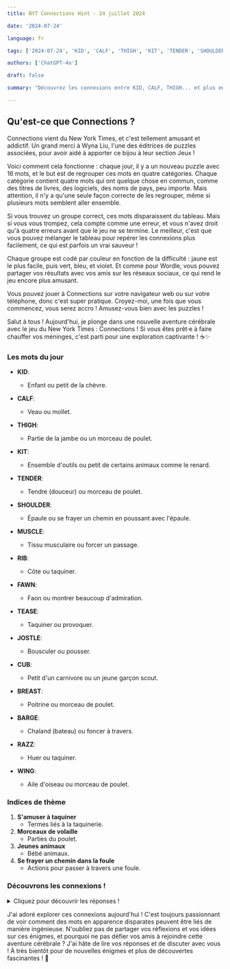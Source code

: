```yaml
---
title: NYT Connections Hint - 24 juillet 2024

date: '2024-07-24'

language: fr

tags: ['2024-07-24', 'KID', 'CALF', 'THIGH', 'KIT', 'TENDER', 'SHOULDER', 'MUSCLE', 'RIB', 'FAWN', 'TEASE', 'JOSTLE', 'CUB', 'BREAST', 'BARGE', 'RAZZ', 'WING']

authors: ['ChatGPT-4o']

draft: false

summary: "Découvrez les connexions entre KID, CALF, THIGH... et plus encore ! 🧩"

---
```


## Qu'est-ce que Connections ?
Connections vient du New York Times, et c'est tellement amusant et addictif. Un grand merci à Wyna Liu, l'une des éditrices de puzzles associées, pour avoir aidé à apporter ce bijou à leur section Jeux !

Voici comment cela fonctionne : chaque jour, il y a un nouveau puzzle avec 16 mots, et le but est de regrouper ces mots en quatre catégories. Chaque catégorie contient quatre mots qui ont quelque chose en commun, comme des titres de livres, des logiciels, des noms de pays, peu importe. Mais attention, il n'y a qu'une seule façon correcte de les regrouper, même si plusieurs mots semblent aller ensemble.

Si vous trouvez un groupe correct, ces mots disparaissent du tableau. Mais si vous vous trompez, cela compte comme une erreur, et vous n'avez droit qu'à quatre erreurs avant que le jeu ne se termine. Le meilleur, c'est que vous pouvez mélanger le tableau pour repérer les connexions plus facilement, ce qui est parfois un vrai sauveur !

Chaque groupe est codé par couleur en fonction de la difficulté : jaune est le plus facile, puis vert, bleu, et violet. Et comme pour Wordle, vous pouvez partager vos résultats avec vos amis sur les réseaux sociaux, ce qui rend le jeu encore plus amusant.

Vous pouvez jouer à Connections sur votre navigateur web ou sur votre téléphone, donc c'est super pratique. Croyez-moi, une fois que vous commencez, vous serez accro ! Amusez-vous bien avec les puzzles !

Salut à tous ! Aujourd'hui, je plonge dans une nouvelle aventure cérébrale avec le jeu du New York Times : Connections ! Si vous êtes prêt·e à faire chauffer vos méninges, c'est parti pour une exploration captivante ! ☕✨

### Les mots du jour

- **KID**: 
  - Enfant ou petit de la chèvre.
- **CALF**: 
  - Veau ou mollet.
- **THIGH**: 
  - Partie de la jambe ou un morceau de poulet.
- **KIT**: 
  - Ensemble d'outils ou petit de certains animaux comme le renard.

- **TENDER**: 
  - Tendre (douceur) ou morceau de poulet.
- **SHOULDER**: 
  - Épaule ou se frayer un chemin en poussant avec l'épaule.
- **MUSCLE**: 
  - Tissu musculaire ou forcer un passage.
- **RIB**: 
  - Côte ou taquiner.

- **FAWN**: 
  - Faon ou montrer beaucoup d'admiration.
- **TEASE**: 
  - Taquiner ou provoquer.
- **JOSTLE**: 
  - Bousculer ou pousser.
- **CUB**: 
  - Petit d'un carnivore ou un jeune garçon scout.

- **BREAST**: 
  - Poitrine ou morceau de poulet.
- **BARGE**: 
  - Chaland (bateau) ou foncer à travers.
- **RAZZ**: 
  - Huer ou taquiner.
- **WING**: 
  - Aile d'oiseau ou morceau de poulet.

### Indices de thème

1. **S'amuser à taquiner**
   - Termes liés à la taquinerie.
2. **Morceaux de volaille**
   - Parties du poulet.
3. **Jeunes animaux**
   - Bébé animaux.
4. **Se frayer un chemin dans la foule**
   - Actions pour passer à travers une foule.

### Découvrons les connexions !

<details>
  <summary>Cliquez pour découvrir les réponses !</summary>

- **S'amuser à taquiner**: KID, RAZZ, RIB, TEASE
  - Tous ces mots décrivent des façons de taquiner.

- **Morceaux de volaille**: BREAST, TENDER, THIGH, WING
  - Ces mots désignent des morceaux de poulet.

- **Jeunes animaux**: CALF, CUB, FAWN, KIT
  - Ces termes désignent des bébés animaux.

- **Se frayer un chemin dans la foule**: BARGE, JOSTLE, MUSCLE, SHOULDER
  - Ces mots sont associés à l'acte de se frayer un chemin à travers une foule.

</details>

J'ai adoré explorer ces connexions aujourd'hui ! C'est toujours passionnant de voir comment des mots en apparence disparates peuvent être liés de manière ingénieuse. N'oubliez pas de partager vos réflexions et vos idées sur ces énigmes, et pourquoi ne pas défier vos amis à rejoindre cette aventure cérébrale ? J'ai hâte de lire vos réponses et de discuter avec vous ! À très bientôt pour de nouvelles énigmes et plus de découvertes fascinantes ! 🌟